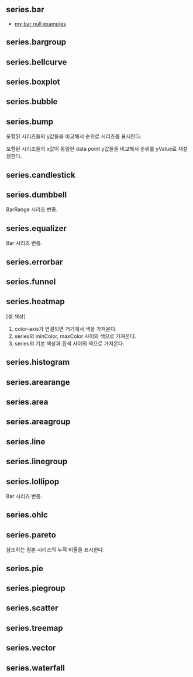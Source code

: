## series.bar

- [my bar null examples](https://jsfiddle.net/gh/get/library/pure/realgrid/realchart-demo/tree/master/bar/bar-null)
## series.bargroup

## series.bellcurve

## series.boxplot

## series.bubble

## series.bump
포함된 시리즈들의 y값들을 비교해서 순위로 시리즈를 표시한다.


포함된 시리즈들의 x값이 동일한 data point y값들을 비교해서 순위를 yValue로 재설정한다.
## series.candlestick

## series.dumbbell
BarRange 시리즈 변종.
## series.equalizer
Bar 시리즈 변종.
## series.errorbar

## series.funnel

## series.heatmap
[셀 색상]
1. color-axis가 연결되면 거기에서 색을 가져온다.
2. series의 minColor, maxColor 사이의 색으로 가져온다.
3. series의 기본 색상과 흰색 사이의 색으로 가져온다.
## series.histogram

## series.arearange

## series.area

## series.areagroup

## series.line

## series.linegroup

## series.lollipop
Bar 시리즈 변종.
## series.ohlc

## series.pareto
참조하는 원본 시리즈의 누적 비율을 표시한다.
## series.pie

## series.piegroup

## series.scatter

## series.treemap

## series.vector

## series.waterfall

